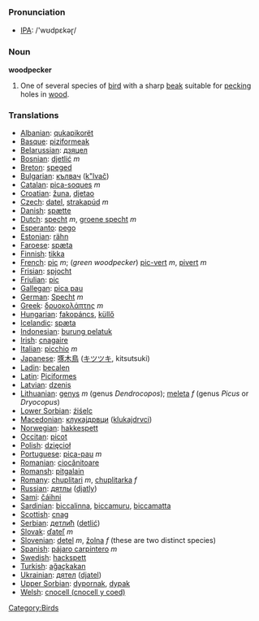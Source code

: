 === Pronunciation ===
*[[w:IPA|IPA]]: /'wʊdpɛkəɽ/

=== Noun ===

'''woodpecker'''

# One of several species of [[bird]] with a sharp [[beak]] suitable for [[peck]]ing holes in [[wood]].

=== Translations ===

*[[Albanian]]: [[qukapikorët]]
*[[Basque]]: [[piziformeak]]
*[[Belarussian]]: [[дзяцел]]
*[[Bosnian]]: [[djetlić]] ''m''
*[[Breton]]: [[speged]]
*[[Bulgarian]]: [[кълвач]] ([[k"lvač]])
*[[Catalan]]: [[pica-soques]] ''m''
*[[Croatian]]: [[žuna]], [[djetao]]
*[[Czech]]: [[datel]], [[strakapúd]] ''m''
*[[Danish]]: [[spætte]]
*[[Dutch]]: [[specht]] ''m'', [[groene specht]] ''m''
*[[Esperanto]]: [[pego]]
*[[Estonian]]: [[rähn]]
*[[Faroese]]: [[spæta]]
*[[Finnish]]: [[tikka]]
*[[French]]: [[pic]] ''m''; (''green woodpecker'') [[pic-vert]] ''m'', [[pivert]] ''m''
*[[Frisian]]: [[spjocht]]
*[[Friulian]]: [[pic]]
*[[Gallegan]]: [[pica pau]]
*[[German]]: [[Specht]] ''m''
*[[Greek]]: [[δρυοκολάπτης]] ''m''
*[[Hungarian]]: [[fakopáncs]], [[küllő]]
*[[Icelandic]]: [[spæta]]
*[[Indonesian]]: [[burung pelatuk]]
*[[Irish]]: [[cnagaire]]
*[[Italian]]: [[picchio]] ''m''
*[[Japanese]]: [[啄木鳥]] ([[キツツキ]], kitsutsuki)
*[[Ladin]]: [[becalen]]
*[[Latin]]: [[Piciformes]] '' ''
*[[Latvian]]: [[dzenis]]
*[[Lithuanian]]: [[genys]] ''m'' (genus ''Dendrocopos''); [[meleta]] ''f'' (genus ''Picus'' or ''Dryocopus'')
*[[Lower Sorbian]]: [[źiśelc]]
*[[Macedonian]]: [[клукаjдрвци]] ([[klukajdrvci]])
*[[Norwegian]]: [[hakkespett]]
*[[Occitan]]: [[picot]]
*[[Polish]]: [[dzięcioł]] '' ''
*[[Portuguese]]: [[pica-pau]] ''m''
*[[Romanian]]: [[ciocănitoare]]
*[[Romansh]]: [[pitgalain]]
*[[Romany]]: [[chuplitari]] ''m'', [[chuplitarka]] ''f''
*[[Russian]]: [[дятлы]] ([[djatly]]) '' ''
*[[Sami]]: [[čáihni]]
*[[Sardinian]]: [[biccalinna]], [[biccamuru]], [[biccamatta]]
*[[Scottish]]: [[cnag]]
*[[Serbian]]: [[детлић]] ([[detlić]])
*[[Slovak]]: [[ďateľ]] ''m''
*[[Slovenian]]: [[detel]] ''m'', [[žolna]] ''f'' (these are two distinct species)
*[[Spanish]]: [[pájaro carpintero]] ''m''
*[[Swedish]]: [[hackspett]]
*[[Turkish]]: [[ağaçkakan]]
*[[Ukrainian]]: [[дятел]] ([[djatel]])
*[[Upper Sorbian]]: [[dypornak]], [[dypak]]
*[[Welsh]]: [[cnocell (cnocell y coed)]]

[[Category:Birds]]